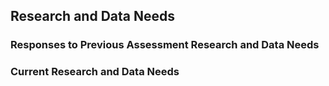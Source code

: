 ## Research and Data Needs

### Responses to Previous Assessment Research and Data Needs

### Current Research and Data Needs